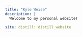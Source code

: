```yaml
---
title: "Kyle Weise"
description: |
  Welcome to my personal website!
  
site: distill::distill_website
---
```

